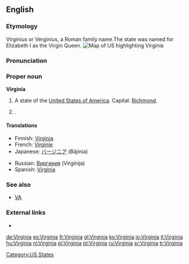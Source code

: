 {{wikipedia|dab=Virginia (disambiguation)|Virginia}}
==English==

===Etymology===
{{L.}} Virginius or Verginius, a Roman family name.The state was named for Elizabeth I as the Virgin Queen.
[[Image:Map of USA highlighting Virginia.png|thumb|right|Map of US highlighting Virginia]]

===Pronunciation===
{{rfap}}

===Proper noun===
{{wikipedia|Virginia|Virginia (US State)}}
'''Virginia'''

# A state of the [[United States of America]]. Capital: [[Richmond]].
# {{given name|female|from Latin|}} .

====Translations====
{{trans-top|state}}
*Finnish: [[#Finnish|Virginia]]
*French: [[Virginie]] {{f}}
*Japanese: [[バージニア]] (Bājinia)
{{trans-mid}}
*Russian: [[Виргиния]] (Virgínija) {{f}}
*Spanish: [[#Spanish|Virginia]] {{f}}
{{trans-bottom}}

{{trans-top|female given names derived from Virginia}}
{{trans-mid}}
{{trans-bottom}}

===See also===
*[[VA]]

===External links===
* {{pedialite}}

[[Category:US States]]

[[de:Virginia]]
[[es:Virginia]]
[[fr:Virginia]]
[[gl:Virginia]]
[[ko:Virginia]]
[[io:Virginia]]
[[it:Virginia]]
[[hu:Virginia]]
[[nl:Virginia]]
[[pl:Virginia]]
[[pt:Virginia]]
[[ru:Virginia]]
[[sr:Virginia]]
[[tr:Virginia]]